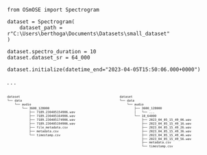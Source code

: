 

```.python
from OSmOSE import Spectrogram

dataset = Spectrogram(
    dataset_path = r"C:\Users\berthoga\Documents\Datasets\small_dataset"
)

dataset.spectro_duration = 10
dataset.dataset_sr = 64_000

dataset.initialize(datetime_end="2023-04-05T15:50:06.000+0000")
```

. . .

:::{.columns}

:::{.column width="50%"}

:::{.center style="font-size: 60%;"}

```.html
dataset
└── data
    └── audio
        └── 3600_128000
            ├── 7189.230405154906.wav
            ├── 7189.230405164906.wav
            ├── 7189.230405174906.wav
            ├── 7189.230405194906.wav    
            ├── file_metadata.csv
            ├── metadata.csv
            └── timestamp.csv
```
:::

:::

:::{.column width="50%"}

:::{style="font-size: 60%;"}
```.html
dataset
└── data
    └── audio
        ├── 3600_128000
        │   └── ...
        └── 10_64000
            ├── 2023_04_05_15_49_06.wav
            ├── 2023_04_05_15_49_16.wav
            ├── 2023_04_05_15_49_26.wav
            ├── 2023_04_05_15_49_36.wav
            ├── 2023_04_05_15_49_46.wav
            ├── 2023_04_05_15_49_56.wav
            ├── metadata.csv
            └── timestamp.csv
```
:::

:::

:::